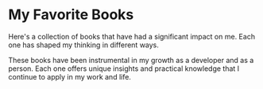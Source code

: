 
<LinkTo displayText="Back" link="/" />
<br />
<br />

# My Favorite Books

Here's a collection of books that have had a significant impact on me. Each one has shaped my thinking in different ways.

<div className="flex flex-col gap-6">
  <Book
    query="9780385490818"
    title="The Handmaid's Tale"
    author="Margaret Atwood"
    customDescription=""
  />

  <Book
    query="9780307887443"
    title="Ready Player One"
    author="Ernest Cline"
    customDescription="I was not obsessed with VR until I read this book."
  />

  <Book
    query="9781451668254"
    title="The Boy Kings: A Journey into the Heart of the Social Network"
    author="Katherine Losse"
    customDescription="Weirdly low ratings on Goodreads, but I loved it. Authored by the 51st employee of Facebook, it's an insider's account of working at its early years, exploring the culture and challenges of the tech industry."
  />

  <Book
    query="9780345807298"
    title="The Circle"
    author="Dave Eggers"
    customDescription=""
  />

  <Book
    query="9781476708690"
    title="The Innovators: How a Group of Hackers, Geniuses and Geeks Created the Digital Revolution"
    author="Walter Isaacson"
    customDescription="Most fascinating narrative of the people who created the computer and the internet."
  />

  <Book
    query="9781101904220"
    title="Dark Matter"
    author="Blake Crouch"
    customDescription="Exploring the path not taken. I would walk down the corridor. Would you?"
  />

  <Book
    query="9780241982976"
    title="Becoming"
    author="Michelle Obama"
    customDescription=""
  />

  <Book
    query="9780525537601"
    title="Tim Cook: The Genius Who Took Apple to the Next Level"
    author="Leander Kahney"
    customDescription=""
  />

  <Book
    query="9781250237231"
    title="Permanent Record"
    author="Edward Snowden"
    customDescription=""
  />

  <Book
    query="9780385546133"
    title="How to Avoid a Climate Disaster"
    author="Bill Gates"
    customDescription=""
  />

  <Book
    query="9781451648539"
    title="Steve Jobs"
    author="Walter Isaacson"
    customDescription="Yet another banger by Walter Isaacson. A comprehensive biography of Steve Jobs, including his dark side. I'm not sure I've ever read a biography that felt so honest and raw."
  />

  <Book
    query="9780593135204"
    title="Project Hail Mary"
    author="Andy Weir"
    customDescription="If only astrophage really existed."
  />

  <Book
    query="9781982181284"
    title="Elon Musk"
    author="Walter Isaacson"
    customDescription="First Walter Isaacson book I read and since then I've been hooked."
  />
</div>

These books have been instrumental in my growth as a developer and as a person. Each one offers unique insights and practical knowledge that I continue to apply in my work and life.
